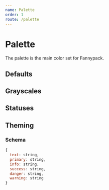```yaml
---
name: Palette
order: 1
route: /palette
---
```



# Palette

The palette is the main color set for Fannypack.

## Defaults

<Box marginBottom="xxxlarge">
  <Flex>
    <Box padding="0.5rem 0.25rem"><PaletteColor palette="default" /></Box>
  </Flex>
  <Flex marginTop="large">
    <Box padding="0.5rem 0.25rem"><PaletteColor palette="text400" /></Box>
    <Box padding="0.5rem 0.25rem"><PaletteColor palette="text300" /></Box>
    <Box padding="0.5rem 0.25rem"><PaletteColor palette="text200" /></Box>
    <Box padding="0.5rem 0.25rem"><PaletteColor palette="text100" /></Box>
  </Flex>
  <Flex>
    <Box padding="0.5rem 0.25rem"><PaletteColor palette="text" /></Box>
    <Box padding="0.5rem 0.25rem"><PaletteColor palette="textTint" /></Box>
  </Flex>
  <Flex marginTop="large">
    <Box padding="0.5rem 0.25rem"><PaletteColor palette="primary400" /></Box>
    <Box padding="0.5rem 0.25rem"><PaletteColor palette="primary300" /></Box>
    <Box padding="0.5rem 0.25rem"><PaletteColor palette="primary200" /></Box>
    <Box padding="0.5rem 0.25rem"><PaletteColor palette="primary100" /></Box>
  </Flex>
  <Flex>
    <Box padding="0.5rem 0.25rem"><PaletteColor palette="primary" /></Box>
    <Box padding="0.5rem 0.25rem"><PaletteColor palette="primaryTint" /></Box>
  </Flex>
  <Flex>
    <Box padding="0.5rem 0.25rem"><PaletteColor palette="primary600" /></Box>
    <Box padding="0.5rem 0.25rem"><PaletteColor palette="primary700" /></Box>
    <Box padding="0.5rem 0.25rem"><PaletteColor palette="primary800" /></Box>
    <Box padding="0.5rem 0.25rem"><PaletteColor palette="primary900" /></Box>
  </Flex>
</Box>

## Grayscales

<Box marginBottom="xxxlarge">
  <Flex>
    <Box padding="0.5rem 0.25rem"><PaletteColor palette="black" /></Box>
  </Flex>
  <Flex marginTop="large">
    <Box padding="0.5rem 0.25rem"><PaletteColor palette="white" /></Box>
  </Flex>
  <Flex>
    <Box padding="0.5rem 0.25rem"><PaletteColor palette="white600" /></Box>
    <Box padding="0.5rem 0.25rem"><PaletteColor palette="white700" /></Box>
    <Box padding="0.5rem 0.25rem"><PaletteColor palette="white800" /></Box>
    <Box padding="0.5rem 0.25rem"><PaletteColor palette="white900" /></Box>
  </Flex>
  <Flex marginTop="large">
    <Box padding="0.5rem 0.25rem"><PaletteColor palette="gray400" /></Box>
    <Box padding="0.5rem 0.25rem"><PaletteColor palette="gray300" /></Box>
    <Box padding="0.5rem 0.25rem"><PaletteColor palette="gray200" /></Box>
    <Box padding="0.5rem 0.25rem"><PaletteColor palette="gray100" /></Box>
  </Flex>
  <Flex>
    <Box padding="0.5rem 0.25rem"><PaletteColor palette="gray" /></Box>
  </Flex>
  <Flex>
    <Box padding="0.5rem 0.25rem"><PaletteColor palette="gray600" /></Box>
    <Box padding="0.5rem 0.25rem"><PaletteColor palette="gray700" /></Box>
    <Box padding="0.5rem 0.25rem"><PaletteColor palette="gray800" /></Box>
    <Box padding="0.5rem 0.25rem"><PaletteColor palette="gray900" /></Box>
  </Flex>
</Box>

## Statuses

<Box marginBottom="xxxlarge">
  <Flex>
    <Box padding="0.5rem 0.25rem"><PaletteColor palette="info400" /></Box>
    <Box padding="0.5rem 0.25rem"><PaletteColor palette="info300" /></Box>
    <Box padding="0.5rem 0.25rem"><PaletteColor palette="info200" /></Box>
    <Box padding="0.5rem 0.25rem"><PaletteColor palette="info100" /></Box>
  </Flex>
  <Flex>
    <Box padding="0.5rem 0.25rem"><PaletteColor palette="info" /></Box>
    <Box padding="0.5rem 0.25rem"><PaletteColor palette="infoTint" /></Box>
  </Flex>
  <Flex>
    <Box padding="0.5rem 0.25rem"><PaletteColor palette="info600" /></Box>
    <Box padding="0.5rem 0.25rem"><PaletteColor palette="info700" /></Box>
    <Box padding="0.5rem 0.25rem"><PaletteColor palette="info800" /></Box>
    <Box padding="0.5rem 0.25rem"><PaletteColor palette="info900" /></Box>
  </Flex>
  <Flex marginTop="large">
    <Box padding="0.5rem 0.25rem"><PaletteColor palette="success400" /></Box>
    <Box padding="0.5rem 0.25rem"><PaletteColor palette="success300" /></Box>
    <Box padding="0.5rem 0.25rem"><PaletteColor palette="success200" /></Box>
    <Box padding="0.5rem 0.25rem"><PaletteColor palette="success100" /></Box>
  </Flex>
  <Flex>
    <Box padding="0.5rem 0.25rem"><PaletteColor palette="success" /></Box>
    <Box padding="0.5rem 0.25rem"><PaletteColor palette="successTint" /></Box>
  </Flex>
  <Flex>
    <Box padding="0.5rem 0.25rem"><PaletteColor palette="success600" /></Box>
    <Box padding="0.5rem 0.25rem"><PaletteColor palette="success700" /></Box>
    <Box padding="0.5rem 0.25rem"><PaletteColor palette="success800" /></Box>
    <Box padding="0.5rem 0.25rem"><PaletteColor palette="success900" /></Box>
  </Flex>
  <Flex marginTop="large">
    <Box padding="0.5rem 0.25rem"><PaletteColor palette="danger400" /></Box>
    <Box padding="0.5rem 0.25rem"><PaletteColor palette="danger300" /></Box>
    <Box padding="0.5rem 0.25rem"><PaletteColor palette="danger200" /></Box>
    <Box padding="0.5rem 0.25rem"><PaletteColor palette="danger100" /></Box>
  </Flex>
  <Flex>
    <Box padding="0.5rem 0.25rem"><PaletteColor palette="danger" /></Box>
    <Box padding="0.5rem 0.25rem"><PaletteColor palette="dangerTint" /></Box>
  </Flex>
  <Flex>
    <Box padding="0.5rem 0.25rem"><PaletteColor palette="danger600" /></Box>
    <Box padding="0.5rem 0.25rem"><PaletteColor palette="danger700" /></Box>
    <Box padding="0.5rem 0.25rem"><PaletteColor palette="danger800" /></Box>
    <Box padding="0.5rem 0.25rem"><PaletteColor palette="danger900" /></Box>
  </Flex>
  <Flex marginTop="large">
    <Box padding="0.5rem 0.25rem"><PaletteColor palette="warning400" /></Box>
    <Box padding="0.5rem 0.25rem"><PaletteColor palette="warning300" /></Box>
    <Box padding="0.5rem 0.25rem"><PaletteColor palette="warning200" /></Box>
    <Box padding="0.5rem 0.25rem"><PaletteColor palette="warning100" /></Box>
  </Flex>
  <Flex>
    <Box padding="0.5rem 0.25rem"><PaletteColor palette="warning" /></Box>
    <Box padding="0.5rem 0.25rem"><PaletteColor palette="warningTint" /></Box>
  </Flex>
  <Flex>
    <Box padding="0.5rem 0.25rem"><PaletteColor palette="warning600" /></Box>
    <Box padding="0.5rem 0.25rem"><PaletteColor palette="warning700" /></Box>
    <Box padding="0.5rem 0.25rem"><PaletteColor palette="warning800" /></Box>
    <Box padding="0.5rem 0.25rem"><PaletteColor palette="warning900" /></Box>
  </Flex>
</Box>

## Theming

### Schema

```jsx
{
  text: string,
  primary: string,
  info: string,
  success: string,
  danger: string,
  warning: string
}
```
